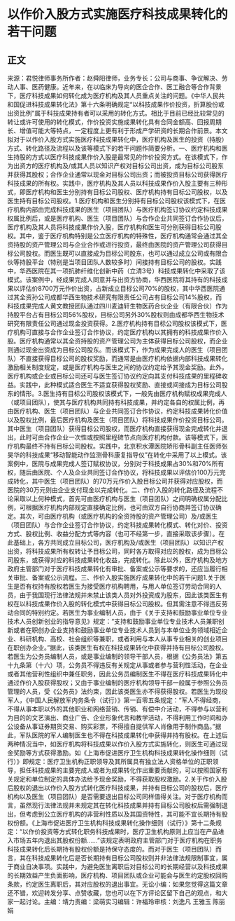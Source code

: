 # 以作价入股方式实施医疗科技成果转化的若干问题
## 正文
来源：君悦律师事务所作者：赵舜阳律师，业务专长：公司与商事、争议解决、劳动人事、医药健康。近年来，在以临床为导向的医企合作、医工融合等合作背景下，医疗科技成果如何转化成为医疗机构及其人员重点关注的问题。《中华人民共和国促进科技成果转化法》第十六条明确规定“以科技成果作价投资，折算股份或出资比例”属于科技成果持有者可以采用的转化方式。相比于目前已经比较常见的转让或许可使用的转化模式，作价投资实施成果转化具有合同金额高、回报周期长、增值可能大等特点，一定程度上更有利于形成产学研资的长期合作前景。本文拟对于以作价入股方式实施医疗科技成果转化中，医疗机构及医生的投资（持股）方式、转化路径及流程以及该等模式下的若干问题作简要分析。一、医疗机构和医生持股的方式以医疗科技成果作价入股是最常见的作价投资方式。在该模式下，作为出资方的医疗机构及/或其人员以知识产权对目标公司出资，成为目标公司股东并获得其股权；合作企业通常以现金对目标公司出资；而被投资目标公司获得医疗科技成果的所有权。实践中，医疗机构及其人员以科技成果作价入股主要有三种形式，即医疗机构和医生分别持有目标公司股权、医疗机构持有目标公司股权，以及医生持有目标公司股权。1.医疗机构和医生分别持有目标公司股权该模式下，在医疗机构内部由完成科技成果的医生（项目团队）与医疗机构签订协议约定科技成果权属比例后，或是医疗机构、医生（项目团队）与合作企业共同签订合作协议后，医疗机构及其人员将科技成果作价入股，医疗机构和医生可分别获得目标公司股权。其中，鉴于医疗机构特别是公立医疗机构的特殊性，医疗机构通常会通过其全资持股的资产管理公司与企业合作或进行投资，最终由医院的资产管理公司获得目标公司股权。而医生既可以直接成为目标公司股东，也可以通过成立公司或有限合伙等持股平台（特别是当项目团队人数较多时）间接持有目标公司的股权。实践中，华西医院在其一项抗肺纤维化创新中药（立清3号）科技成果转化中采取了该模式。该案例中，经成果完成人同意并与出资方协商，华西医院将其持有的科技成果以评估价8700万元作价出资，占新成立目标公司70%的股权，其中华西医院通过其全资孙公司成都华西生物技术研究有限责任公司占有目标公司14%股权，而科技成果完成人黄文教授团队通过四川麦迪轩生物医药合伙企业（有限合伙）作为持股平台占有目标公司56%股权，目标公司另外30%股权则由成都华西生物技术研究有限责任公司通过现金投资获得。2.医疗机构持有目标公司股权该模式下，医疗机构可直接与合作企业签订合作协议，约定医疗机构以其拥有的科技成果作价入股。医疗机构通常以其全资持股的资产管理公司为主体获得目标公司股权，而企业则通过现金出资成为目标公司股东。而该模式下，作为成果完成人的医生（项目团队）不直接获得目标公司的股权奖励，而通常是由医疗机构依据内部科技成果转化激励相关制度规定，或是医疗机构与医生之间的协议约定给予其现金奖励。此外，医疗机构或企业或目标公司还可与医生签订协议约定向其支付科技成果的里程碑收益。实践中，此种模式适合医生不适宜获得股权奖励、直接或间接成为目标公司股东的情形。3.医生持有目标公司股权该模式下，一般先由医疗机构赋权成果完成人（或项目团队），使其与医疗机构共同持有科技成果，并约定各自的权属比例，再由医疗机构、医生（项目团队）与企业共同签订合作协议，约定科技成果转化价值以及股权比例，最后医疗机构及医生（项目团队）将科技成果作价投资目标公司。其中医生（项目团队）获得目标公司股权，而医疗机构直接获得现金完成转化并退出，此时可由合作企业一次性或按照里程碑节点向医疗机构付款。该等模式下，医疗机构最终不持有目标公司股权。实践中，北京积水潭医院矫形骨科副主任医师张昊华的科技成果“移动智能动作监测骨科康复指导仪”在转化中采用了以上模式。该案例中，医院与成果完成人签订赋权协议，分别对于科技成果占30%和70%所有权，随后由医院、个人及企业共同签订合作协议，将科技成果以评估价100万元完成转化，其中医生（项目团队）的70万元作价入股目标公司并获得对应股权，而医院的30万元则由企业支付现金以完成转化。二、作价入股的转化路径及流程不论采取以上何种模式，首先可由医疗机构与医生（项目团队）之间明确权属分配比例，可根据医疗机构内部规定直接确定比例，也可由双方自行协商并签订协议确定。其次，可由医疗机构（或医疗机构的全资持股的资产管理公司）及/或医生（项目团队）与合作企业签订合作协议，约定科技成果转化模式、转化对价、投资方式、股权比例、收益分配方式等内容（也可不经第一步，直接采取该步骤）。在此基础上，各方共同成立目标公司，医疗机构及/或医生（项目团队）以知识产权出资，将科技成果所有权转让予目标公司，同时各方取得对应的股权，成为目标公司股东，或获得对应的科技成果转化收益，完成转化。除此以外，医疗机构及地方政府主管部门对于医疗科技成果转化有审批、备案或公示等要求的，还应当履行相关审批、备案或公示流程。三、作价入股实施医疗成果转化中的若干问题1.关于医生是否有权持有股权若医生为接受医疗机构聘用，与用人单位签订劳动合同的人员，由于我国现行法律法规并未禁止该类人员对外投资成为股东，因此该类医生有权在以科技成果作价入股的转化模式中获得目标公司股权。但其需注意不得违反劳动合同的特别约定。若医生为事业编制人员，由于《关于支持和鼓励事业单位专业技术人员创新创业的指导意见》规定：“支持和鼓励事业单位专业技术人员兼职创新或者在职创办企业支持和鼓励事业单位专业技术人员到与本单位业务领域相近企业、科研机构、高校、社会组织等兼职，或者利用与本人从事专业相关的创业项目在职创办企业。”据此，该类医生有权在科技成果转化中获得并持有目标公司股权。若医生为公务员编制人员，或是事业编制的领导干部人员，根据《公务员法》第五十九条第（十六）项，公务员不得违反有关规定从事或者参与营利性活动，在企业或者其他营利性组织中兼任职务，因此公务员编制医生不得在医疗科技成果转化中通过作价入股获得股权；又由于事业编制的医疗机构领导干部一般属于参照公务员管理的人员，受《公务员》法约束，因此该类医生亦不得获得股权。若医生为现役军人，《中国人民解放军内务条令（试行）》第一百零五条规定：“军人不得经商，不得从事本职以外的其他职业和网络营销、传销、有偿中介活动，不得参与以营利为目的的文艺演出、商业广告、企业形象代言和教学活动，不得利用工作时间和办公设备从事证券期货交易、购买彩票，不得擅自提供军人肖像用于制作商品。”据此，军队医院的军人编制医生也不得在科技成果转化中获得并持有股权。在上述后两种情况当中，如医疗机构将科技成果以作价入股方式实施转化，则医生可通过现金奖励等方式获得激励。如《上海市促进医疗卫生机构科技成果转化操作细则（试行）》即规定：医疗卫生机构正职领导及其所属具有独立法人资格单位的正职领导，担任科技成果的主要完成人或者为成果转化作出重要贡献的，可以按照国家有关规定和单位制定的具体办法给予现金奖励，不得获取股权激励。2.关于作价入股后股权的退出以作价入股方式转化医疗科技成果，并持有目标公司的股权后，医疗机构以及医生（项目团队）是否需要退出目标公司同样值得关注。对于医疗机构而言，虽然现行法律法规并未规定其在转化科技成果并持有目标公司股权后需强制退出，但考虑到公立医疗机构的非营利性质以及其国资特性，其可能不宜长期持有股权份额。《上海市促进医疗卫生机构科技成果转化操作细则（试行）》第十二条规定：“以作价投资等方式转化职务科技成果时，医疗卫生机构原则上应当在产品进入市场五年内退出其股权份额……”该规定表明政府主管部门对于医疗机构在职务科技成果转化后长期持有股权份额是持保守态度的。而对于医生（项目团队）而言，其在科技成果转化后是否长期持有目标公司股权则并非法律法规限制事宜，属于商业自决事项。实践中，为避免医生离职后对目标公司的长期经营以及科技成果的长期效益产生负面影响，医疗机构、项目团队或企业可能会与医生约定股权回购条款，约定医生离职后，其对应股权的退出事宜。无讼小编：如果您觉得这篇文章还不错，欢迎转发分享、点赞收藏，您也可以在下方评论区留下自己的观点，和大家一起讨论。主编：靖力责编：梁萌实习编辑：许福玲审核：刘逸凡 王雅玉 陈丽娟